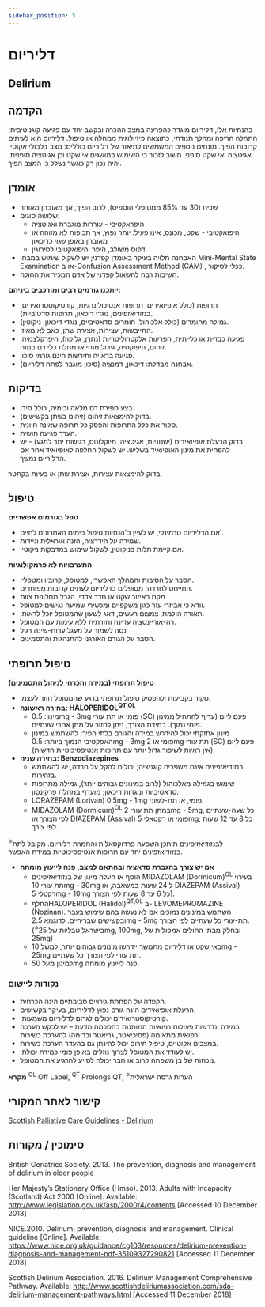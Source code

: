 ```yaml
---
sidebar_position: 5
---
```


# דליריום
## Delirium

## הקדמה

בהנחיות אלו, דליריום מוגדר כהפרעה במצב ההכרה ובקשב יחד עם פגיעה קוגניטיבית; התחלה חריפה ומהלך תנודתי, כתוצאה פיזיולוגית ממחלה או טיפול. דליריום הוא לעיתים קרובות הפיך. מונחים נוספים המשמשים לתיאור של דליריום כוללים: מצב בלבולי אקוטי, אגיטציה ואי שקט סופני.  חשוב לזכור כי השימוש  במושגים אי שקט וכן אגיטציה סופנית,  יהיה נכון רק כאשר נשלל כי המצב הפיך.

## אומדן
- שכיח (30 עד 85% ממטופלי הוספיס), לרוב הפיך, אך מאובחן מאוחר
- שלושה סוגים:
    - היפראקטיבי - עוררות מוגברת ואגיטציה
    - היפואקטיבי - שקט, מכונס, אינו פעיל: יותר נפוץ, אך תכופות לא מזוהה או מאובחן באופן שגוי כדיכאון
    - דפוס משולב, היפר והיפואקטיבי לסירוגין.
- האבחנה תלויה בעיקר באומדן קפדני; יש לשקול שימוש במבחן Mini-Mental State Examination  או ב-Confusion Assessment Method (CAM) , ככלי לסיקור.
- חשיבות רבה לתשאול קפדני של אדם המכיר את החולה. 

**ייתכנו גורמים רבים ומורכבים ביניהם:**
- תרופות (כולל אופיואידים, תרופות אנטיכולינרגיות, קורטיקוסטרואידים, בנזודיאזפינים, נוגדי דיכאון, תרופות סדטיביות).
- גמילה מחומרים (כולל אלכוהול, חומרים סדאטיביים, נוגדי דיכאון, ניקוטין).
- התייבשות, עצירות, אצירת שתן, כאב לא מאוזן.
- פגיעה כבדית או כלייתית, הפרעות אלקטרוליטריות (נתרן, גלוקוז), היפרקלצמיה, זיהום, היפוקסיה, גידול מוחי או מחלת כלי דם במוח.
- פגיעה בראייה וחירשות הינם גורמי סיכון.
- אבחנה מבדלת: דיכאון, דמנציה (סיכון מוגבר לפתח דליריום).

## בדיקות
- בצע ספירת דם מלאה וכימיה, כולל סידן.
- בדוק להימצאות זיהום (זיהום בשתן בקשישים).
- סקור את כלל התרופות והפסק כל תרופה שאינה חיונית.
- הערך פגיעה חושית.
- בדוק הרעלת אופיואידים (ישנוניות, אגיטציה, מיוקלונוס, רגישות יתר למגע) - יש להפחית את מינון האופיואיד בשליש. יש לשקול החלפה לאופיואיד אחר אם הדליריום נמשך.

בדוק להימצאות עצירות, אצירת שתן או בעיות בקתטר.


## טיפול
**טפל בגורמים אפשריים**
-	אם הדליריום טרמינלי, יש לעיין ב'הנחיות טיפול בימים האחרונים לחיים'.
-	שמירה על הידרציה, הזנה אוראלית וניידות.
-	אם קיימת תלות בניקוטין, לשקול שימוש במדבקות ניקוטין.

**התערבויות לא פרמקולוגיות**
-	הסבר על הסיבות והמהלך האפשרי, למטופל, קרוביו ומטפליו.
-	התייחס לחרדה; מטופלים בדליריום לעתים קרובות מפוחדים.
-	מקם באיזור שקט או חדר צדדי, הגבל תחלופת צוות
-	וודא כי אביזרי עזר כגון משקפיים ומכשירי שמיעה נגישים למטופל.
-	תאורה הולמת, צמצום רעשים, דאג לשעון שהמטופל יוכל לראותו. 
-	רה-אוריינטציה עדינה וחזרתית ללא עימות עם המטופל. 
-	נסה לשמור על מעגל ערות-שינה רגיל
-	הסבר על הגורם האורגני להתנהגות והתסמינים.


## טיפול תרופתי
**טיפול תרופתי (במידה והכרחי לניהול התסמינים)**
-	סקור בקביעות ולהפסיק טיפול תרופתי ברגע שהמטופל חוזר לעצמו.
-	**בחירה ראשונה: HALOPERIDOL<sup>QT,OL</sup>** 
    - מינון: 0.5mg - 3mg פומי או תת עורי (SC) פעם ליום (עדיף להתחיל ממינון פומי נמוך). במידת הצורך, ניתן לחזור על מתן אחרי שעתיים.
    -	מינון אחזקתי יכול להידרש במידה והגורם בלתי הפיך; להשתמש במינון האפקטיבי הנמוך ביותר: 0.5mg - 3mg פומי או 2mg תת עורי (SC) פעם ליום (אין ראיות לשיפור גדול יותר עם תרופות אנטיפסיכוטיות חדשות).
-	**בחירה שניה: Benzodiazepines**
    -	בנזודיאזפינים אינם משפרים קוגניציה; יכולים להקל על חרדה, יש להשתמש בזהירות.
    -	שימוש בגמילה מאלכוהול (לרוב במינונים גבוהים יותר), גמילה מתרופות סדאטיביות ונוגדות דיכאון; מועדף במחלת פרקינסון.
    -	LORAZEPAM (Lorivan) 0.5mg - 1mg פומי, או תת-לשוני.
    -	MIDAZOLAM (Dormicum)<sup>OL</sup> במתן תת עורי 2mg - 5mg, כל שעה-שעתיים לפי הצורך או  DIAZEPAM (Assival) פומי או רקטאלי 5mg, כל 8 עד 12 שעות לפי צורך.

<sup>🔯</sup>לבנזודיאזיפינים תיתכן השפעה פרדוקסאלית והחמרת דליריום. מקובל לתת בנזודיאזפינים יחד עם תרופות אנטיפסיכוטיות במידת האפשר.  


- **אם יש צורך בהגברת סדאציה ובהתאם למצב, פנה לייעוץ מומחה**
    - הוסף או העלה מינון של בנזודיאזיפינים  MIDAZOLAM (Dormicum)<sup>OL</sup> בעירוי תת עורי 10mg - 30mg ל 24 שעות במשאבה, או DIAZEPAM (Assival) רקטלי 5mg - 10mg כל 6 עד 8 שעות לפי הצורך].
    - החלףHALOPERIDOL (Halidol)<sup>QT,OL</sup>  ב- LEVOMEPROMAZINE (Nozinan). השתמש במינונים נמוכים אם לא נעשה בהם שימוש בעבר ובקשישים שבריריים. לדוגמא 2.5mg - 5mg תת-עורי כל שעתיים לפי הצורך.  
     (<sup>🔯</sup>בישראל טבליות של 25mg, 100mg, ובחלק מבתי החולים אמפולות של 25mg)
    - באי שקט או דליריום מתמשך יידרשו מינונים גבוהים יותר, למשל 10mg - 25mg תת עורי לפי הצורך כל שעתיים.
    - למינון מעל 50mg פנה לייעוץ מומחה.



### נקודות ליישום
-	הקפדה על הפחתת גירויים סביבתיים הינה הכרחית.
-	הרעלת אופיואידים הינה גורם נפוץ לדליריום, בעיקר בקשישים.
-	קורטיקוסטרואידים יכולים לגרום לדליריום משמעותי.
-	במידה ונדרשות פעולות רפואיות המותנות בהסכמה מדעת – יש לבקש הערכה רפואית מתאימה (פסיכיאטר, גריאטר וכדומה) להערכת כשירות.
-	במצבים אקוטיים, טיפול חירום יכול להינתן גם בהעדר הערכת כשירות.
-	יש לעודד את המטופל לצרוך נוזלים באופן פומי כמידת יכולתו.
-	נוכחות של בן משפחה קרוב או חבר יכולה לסייע להרגיע את המטופל.

**מקרא**
<sup>OL</sup> Off Label, <sup>QT</sup> Prolongs QT, <sup>🔯</sup>הערות גרסה ישראלית 


## קישור לאתר המקורי
[Scottish Palliative Care Guidelines - Delirium](https://rightdecisions.scot.nhs.uk/scottish-palliative-care-guidelines/symptom-control/delirium)

## סימוכין / מקורות

British Geriatrics Society. 2013. The prevention, diagnosis and management of delirium in older people

Her Majesty’s Stationery Office (Hmso). 2013. Adults with Incapacity (Scotland) Act 2000 [Online]. Available: http://www.legislation.gov.uk/asp/2000/4/contents [Accessed 10 December 2013]

NICE.2010.  Delirium: prevention, diagnosis and management.  Clinical guideline [Online].  Available: https://www.nice.org.uk/guidance/cg103/resources/delirium-prevention-diagnosis-and-management-pdf-35109327290821 [Accessed 11 December 2018]

Scottish Delirium Association.  2016.  Delirium Management Comprehensive Pathway.  Available: http://www.scottishdeliriumassociation.com/sda-delirium-management-pathways.html [Accessed 11 December 2018]


<PDFDownloadButton pdfUrl="/pdf/Delirium.pdf" fileName="Delirium.pdf" />
